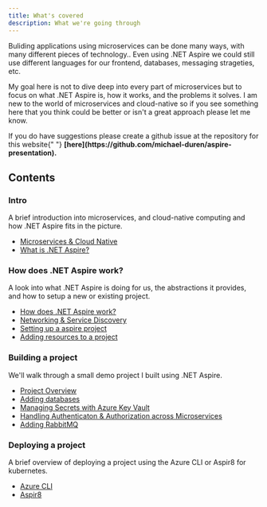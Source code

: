 ```yaml
---
title: What's covered
description: What we're going through
---
```



Buliding applications using microservices can be done many ways,
with many different pieces of technology.. Even using .NET Aspire
we could still use different languages for our frontend, databases,
messaging strageties, etc.

My goal here is not to dive deep into every part of
microservices but to focus on what .NET Aspire is, how it works,
and the problems it solves. I am new to the world of
microservices and cloud-native so if you see something
here that you think could be better or isn't a great approach
please let me know.

<Aside type="tip">
  If you do have suggestions please create a github issue at the repository for
  this website{" "}
  <span style="font-weight:bold">
    [here](https://github.com/michael-duren/aspire-presentation).
  </span>
</Aside>

## Contents

### Intro

A brief introduction into microservices, and cloud-native
computing and how .NET Aspire fits in the picture.

<ul class="px-8">
  <li>
    <a href="/intro/microservices">Microservices & Cloud Native</a>
  </li>
  <li>
    <a href="/intro/what-is-dotnet-aspire">What is .NET Aspire?</a>
  </li>
</ul>

### How does .NET Aspire work?

A look into what .NET Aspire is doing
for us, the abstractions it provides, and how to setup
a new or existing project.

<ul class="px-8">
  <li>
    <a href="/how-does-aspire-work/index">How does .NET Aspire work?</a>
  </li>
  <li>
    <a href="/how-does-aspire-work/networking-service-discovery">
      Networking & Service Discovery
    </a>
  </li>
  <li>
    <a href="/how-does-aspire-work/setting-up-a-project">
      Setting up a aspire project
    </a>
  </li>
  <li>
    <a href="/how-does-aspire-work/adding-resources-to-a-project">
      Adding resources to a project
    </a>
  </li>
</ul>

### Building a project

We'll walk through a small demo project I built
using .NET Aspire.

<ul class="px-8">
  <li>
    <a href="/building/project-overview">Project Overview</a>
  </li>
  <li>
    <a href="/building/adding-databases">Adding databases</a>
  </li>
  <li>
    <a href="/building/managing-secrets">
      Managing Secrets with Azure Key Vault
    </a>
  </li>
  <li>
    <a href="/building/authenticaton-authorization">
      Handling Authenticaton & Authorization across Microservices
    </a>
  </li>
  <li>
    <a href="/building/rabbit-mq">Adding RabbitMQ</a>
  </li>
</ul>

### Deploying a project

A brief overview of deploying a project using
the Azure CLI or Aspir8 for kubernetes.

<ul class="px-8">
  <li>
    <a href="/deploying/azure-cli">Azure CLI</a>
  </li>
  <li>
    <a href="/deploying/aspir8">Aspir8</a>
  </li>
</ul>

